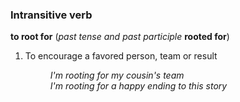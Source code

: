 === Intransitive verb ===
'''to root for''' (''past tense and past participle'' '''rooted for''')

# To encourage a favored person, team or result
#: ''I'm rooting for my cousin's team''
#: ''I'm rooting for a happy ending to this story''